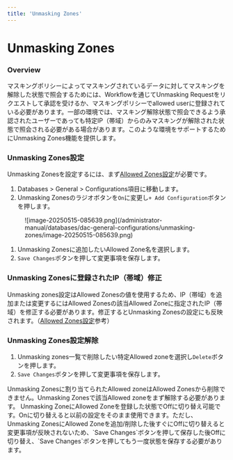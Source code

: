 ```yaml
---
title: 'Unmasking Zones'
---
```



# Unmasking Zones

### Overview

マスキングポリシーによってマスキングされているデータに対してマスキングを解除した状態で照会するためには、Workflowを通じてUnmasking Requestをリクエストして承認を受けるか、マスキングポリシーでallowed userに登録されている必要があります。一部の環境では、マスキング解除状態で照会できるよう承認されたユーザーであっても特定IP（帯域）からのみマスキングが解除された状態で照会される必要がある場合があります。このような環境をサポートするためにUnmasking Zones機能を提供します。

### Unmasking Zones設定

Unmasking Zonesを設定するには、まず[Allowed Zones設定](../../general/company-management/allowed-zones)が必要です。

1. Databases &gt; General &gt; Configurations項目に移動します。
2. Unmasking Zonesのラジオボタンを`On`に変更し`+ Add Configuration`ボタンを押します。

<figure data-layout="center" data-align="center">
![image-20250515-085639.png](/administrator-manual/databases/dac-general-configurations/unmasking-zones/image-20250515-085639.png)
</figure>

1. Unmasking Zonesに追加したいAllowed Zone名を選択します。<br/>
2. `Save Changes`ボタンを押して変更事項を保存します。


### Unmasking Zonesに登録されたIP（帯域）修正

Unmasking zones設定はAllowed Zonesの値を使用するため、IP（帯域）を追加または変更するにはAllowed Zonesの該当Allowed Zoneに指定されたIP（帯域）を修正する必要があります。修正するとUnmasking Zonesの設定にも反映されます。（[Allowed Zones設定](../../general/company-management/allowed-zones)参考）

### Unmasking Zones設定解除

1. Unmasking zones一覧で削除したい特定Allowed zoneを選択し`Delete`ボタンを押します。<br/>
2. `Save Changes`ボタンを押して変更事項を保存します。

<Callout type="important">
Unmasking Zonesに割り当てられたAllowed zoneはAllowed Zonesから削除できません。Unmasking Zonesで該当Allowed zoneをまず解除する必要があります。
Unmasking ZoneにAllowed Zoneを登録した状態でOffに切り替え可能です。Onに切り替えると以前の設定をそのまま使用できます。ただし、Unmasking ZonesにAllowed Zoneを追加/削除した後すぐにOffに切り替えると変更事項が反映されないため、`Save Changes`ボタンを押して保存した後Offに切り替え、`Save Changes`ボタンを押してもう一度状態を保存する必要があります。
</Callout>


